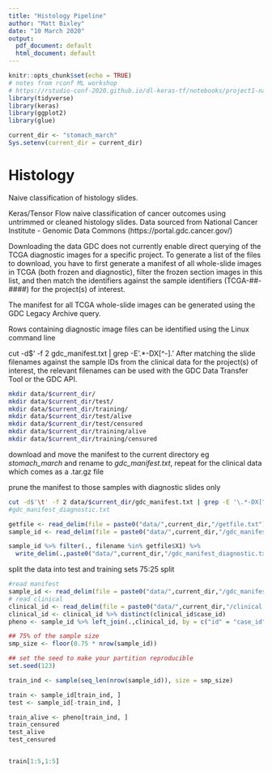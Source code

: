 ```yaml
---
title: "Histology Pipeline"
author: "Matt Bixley"
date: "10 March 2020"
output:
  pdf_document: default
  html_document: default
---
```


```r
knitr::opts_chunk$set(echo = TRUE)
# notes from rconf ML workshop
# https://rstudio-conf-2020.github.io/dl-keras-tf/notebooks/project1-natural-images.nb.html
library(tidyverse)
library(keras)
library(ggplot2)
library(glue)

current_dir <- "stomach_march"
Sys.setenv(current_dir = current_dir)
```

# Histology
Naive classification of histology slides.

Keras/Tensor Flow naive classification of cancer outcomes using untrimmed or cleaned histology slides.
Data sourced from National Cancer Institute - Genomic Data Commons (https://portal.gdc.cancer.gov/)

Downloading the data
GDC does not currently enable direct querying of the TCGA diagnostic images for a specific project. To generate a list of the files to download, you have to first generate a manifest of all whole-slide images in TCGA (both frozen and diagnostic), filter the frozen section images in this list, and then match the identifiers against the sample identifiers (TCGA-##-####) for the project(s) of interest.

The manifest for all TCGA whole-slide images can be generated using the GDC Legacy Archive query.

Rows containing diagnostic image files can be identified using the Linux command line

cut -d$'\t' -f 2 gdc_manifest.txt | grep -E '\.*-DX[^-]\w*.'
After matching the slide filenames against the sample IDs from the clinical data for the project(s) of interest, the relevant filenames can be used with the GDC Data Transfer Tool or the GDC API.

```bash
mkdir data/$current_dir/
mkdir data/$current_dir/test/
mkdir data/$current_dir/training/
mkdir data/$current_dir/test/alive
mkdir data/$current_dir/test/censured
mkdir data/$current_dir/training/alive
mkdir data/$current_dir/training/censured

```
download and move the manifest to the current directory eg *stomach_march* and rename to *gdc_manifest.txt*, repeat for the clinical data which comes as a .tar.gz file

prune the manifest to those samples with diagnostic slides only
```bash
cut -d$'\t' -f 2 data/$current_dir/gdc_manifest.txt | grep -E '\.*-DX[^-]\w*.' > data/$current_dir/getfile.txt
#gdc_manifest_diagnostic.txt
```

```r
getfile <- read_delim(file = paste0("data/",current_dir,"/getfile.txt"), delim = "\t", col_names = F)
sample_id <- read_delim(file = paste0("data/",current_dir,"/gdc_manifest.txt"), delim = "\t")

sample_id %>% filter(., filename %in% getfile$X1) %>%
  write_delim(.,paste0("data/",current_dir,"/gdc_manifest_diagnostic.txt"), delim = "\t")
```



split the data into test and training sets 75:25 split

```r
#read manifest
sample_id <- read_delim(file = paste0("data/",current_dir,"/gdc_manifest_diagnostic.txt"), delim = "\t")
# read clinical
clinical_id <- read_delim(file = paste0("data/",current_dir,"/clinical.project-TCGA-STAD.2020-03-10/clinical.tsv"), delim = "\t")
clinical_id <- clinical_id %>% distinct(clinical_id$case_id)
pheno <- sample_id %>% left_join(.,clinical_id, by = c("id" = "case_id"))

## 75% of the sample size
smp_size <- floor(0.75 * nrow(sample_id))

## set the seed to make your partition reproducible
set.seed(123)

train_ind <- sample(seq_len(nrow(sample_id)), size = smp_size)

train <- sample_id[train_ind, ]
test <- sample_id[-train_ind, ]

train_alive <- pheno[train_ind, ]
train_censured
test_alive
test_censured


train[1:5,1:5]
```


